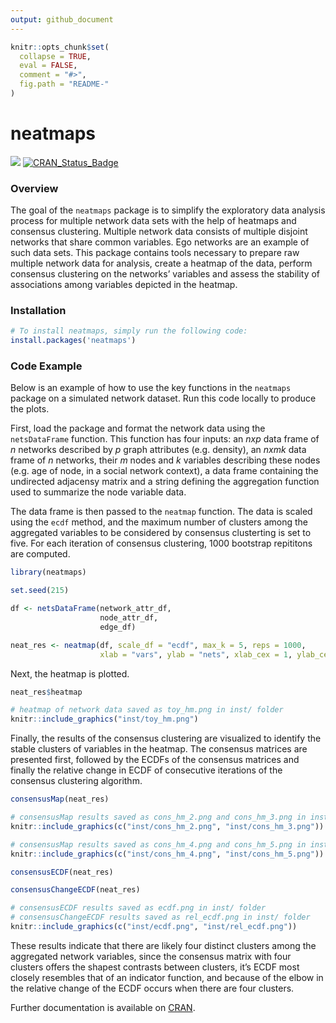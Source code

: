 ```yaml
---
output: github_document
---
```


<!-- README.md is generated from README.Rmd. Please edit that file -->

```r
knitr::opts_chunk$set(
  collapse = TRUE,
  eval = FALSE,
  comment = "#>",
  fig.path = "README-"
)
```

# neatmaps

[![](http://cranlogs.r-pkg.org/badges/grand-total/neatmaps)](https://CRAN.R-project.org/package=neatmaps) [![CRAN\_Status\_Badge](http://www.r-pkg.org/badges/version/neatmaps)](https://CRAN.R-project.org/package=neatmaps)

### Overview

The goal of the `neatmaps` package is to simplify the exploratory data analysis
process for multiple network data sets with the help of heatmaps and consensus
clustering. Multiple network data consists of multiple disjoint networks that
share common variables. Ego networks are an example of such data sets.
This package contains tools necessary to prepare raw multiple network data
for analysis, create a heatmap of the data, perform consensus clustering on the
networks' variables and assess the stability of associations among variables
depicted in the heatmap.

### Installation

``` r
# To install neatmaps, simply run the following code:
install.packages('neatmaps')
```

### Code Example

Below is an example of how to use the key functions in the `neatmaps` package
on a simulated network dataset. Run this code locally to produce the plots.

First, load the package and format the network data using the `netsDataFrame`
function. This function has four inputs: an $n x p$ data frame of
$n$ networks described by $p$ graph attributes (e.g. density), an
$n x mk$ data frame of $n$ networks, their $m$ nodes and $k$ variables
describing these nodes (e.g. age of node, in a social network context),
a data frame containing the undirected adjacensy matrix and a string defining
the aggregation function used to summarize the node variable data.

The data frame is then passed to the `neatmap` function. The data is scaled
using the `ecdf` method, and the maximum number of clusters among the aggregated
variables to be considered by consensus clusterting is set to five. For each
iteration of consensus clustering, 1000 bootstrap repititons are computed.

```r
library(neatmaps)

set.seed(215)

df <- netsDataFrame(network_attr_df,
                    node_attr_df,
                    edge_df)

neat_res <- neatmap(df, scale_df = "ecdf", max_k = 5, reps = 1000, 
                    xlab = "vars", ylab = "nets", xlab_cex = 1, ylab_cex = 1)
```

Next, the heatmap is plotted.
```r
neat_res$heatmap
```

```r
# heatmap of network data saved as toy_hm.png in inst/ folder
knitr::include_graphics("inst/toy_hm.png")
```

Finally, the results of the consensus clustering are visualized to identify the
stable clusters of variables in the heatmap. The consensus matrices are
presented first, followed by the ECDFs of the consensus matrices and finally
the relative change in ECDF of consecutive iterations of the consensus
clustering algorithm.

```r
consensusMap(neat_res)
```

```r
# consensusMap results saved as cons_hm_2.png and cons_hm_3.png in inst/ folder
knitr::include_graphics(c("inst/cons_hm_2.png", "inst/cons_hm_3.png"))
```
```r
# consensusMap results saved as cons_hm_4.png and cons_hm_5.png in inst/ folder
knitr::include_graphics(c("inst/cons_hm_4.png", "inst/cons_hm_5.png"))
```

```r
consensusECDF(neat_res)
```

```r
consensusChangeECDF(neat_res)
```

```r
# consensusECDF results saved as ecdf.png in inst/ folder
# consensusChangeECDF results saved as rel_ecdf.png in inst/ folder
knitr::include_graphics(c("inst/ecdf.png", "inst/rel_ecdf.png"))
```

These results indicate that there are likely four distinct clusters among the
aggregated network variables, since the consensus matrix with four clusters
offers the shapest contrasts between clusters, it's ECDF most closely resembles
that of an indicator function, and because of the elbow in the relative change
of the ECDF occurs when there are four clusters.

Further documentation is available on [CRAN](https://CRAN.R-project.org/package=neatmaps/neatmaps.pdf).
